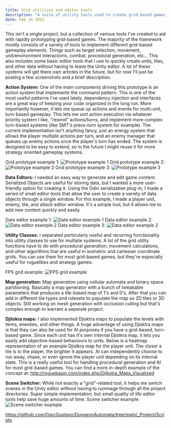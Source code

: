 ---
title: Grid utilities and editor tools
description: "A suite of utility tools used to create grid-based games."
date: Feb 14 2023
---

This isn't a single project, but a collection of various tools I've created to aid with rapidly prototyping grid-based games. 
The majority of the framework mostly consists of a variety of tools to implement different grid-based gameplay elements. Things such as target selection, movement, unit/environment interactions, combat, procedural generation, etc...
This also includes some basic editor tools that I use to quickly create units, tiles, and other data without having to leave the Unity editor. A lot of these systems will get there own articles in the future, but for now I'll just be posting a few screenshots and a brief description.

**Action System:**
One of the main components driving this prototype is an action system that implements the command pattern. This is one of the most useful patterns I've used lately, dependency injection and interfaces are a great way of keeping your code organized in the long run. More importantly however, it lets me queue up actions and events for multi-unit, turn-based gameplay. This lets me sort action execution via whatever priority system I like, "rewind" actions/turns, and implement more complex turn-based systems (like SMT's press-turn system for example). The current implementation isn't anything fancy, just an energy system that allows the player multiple actions per turn, and an enemy manager that queues up enemy actions once the player's turn has ended. The system is designed to be easy to extend, so in the future I might reuse it for more strategy oriented gameplay systems.

Grid prototype example 1: ![Prototype example 1](/grid1.gif)
Grid prototype example 2: ![Prototype example 2](/grid2.gif)
Grid prototype example 3: ![Prototype example 3](/grid3.gif)

**Data Editors:**
I needed an easy way to generate and edit game content. Serialized Objects are useful for storing data, but I wanted a more user-friendly option for creating it. Using the Odin serialization plug-in, I made a series of small editor tools that allow the user to create a variety of data objects through a single window. For this example, I made a player unit, enemy, tile, and attack editor window. It's a simple tool, but it allows me to add new content quickly and easily.

Data editor example 1: ![Data editor example 1](/data_editor1.png)
Data editor example 2: ![Data editor example 2](/data_editor2.png)
Data editor example 3: ![Data editor example 2](/attack_editor.png)

**Utility Classes:**
I separated particularly useful and recurring functionality into utility classes to use for multiple systems. A lot of the grid utility functions have to do with procedural generation, movement calculations, and other algorithms that are useful in isometric and cartesian coordinate grids. You can use them for most grid-based games, but they're especially useful for roguelikes and strategy games.

FPS grid example: ![FPS grid example](/fpsgrid.gif)

**Map generation:**
Map generation using cellular automata and binary space partitioning. Basically a map generator with a bunch of tweakable parameters that produces a tile-based map of 1's and 0's. After that you can add in different tile types and rulesets to populate the map as 2D tiles or 3D objects. Still working on mesh generation with occlusion culling but that's complex enough to warrant a seperate project.

**Djitskra maps:**
I also implemented Djisktra maps to populate the levels with items, enemies, and other things. 
A huge advantage of using Djisktra maps is that they can also be used for AI purposes if you have a grid-based, turn-based game. Since each unit has it's own internal Djistkra map, it lets you easily add objective-based behaviours to units.
Below is a heatmap representation of an example Djistkra map for the player unit. The closer a tile is to the player, the brighter it appears. AI can independently choose to run away, chase, or even ignore the player unit depending on its internal state.
This is a really useful tool for handling procedural generation and AI for most grid-based games. 
You can find a more in-depth example of the concept at: http://roguebasin.com/index.php/Dijkstra_Maps_Visualized

**Scene Switcher:**
While not exactly a "grid"-related tool, it helps me switch scenes in the Unity editor without having to rummage through all the project directories. Super simple implementation, but small quality of life editor tools help save huge amounts of time.
Scene switcher example: ![Scene switcher example](/scene_switcher.png)

https://github.com/GarcGustavo/DungeonAutomata/tree/main/_Project/Scripts